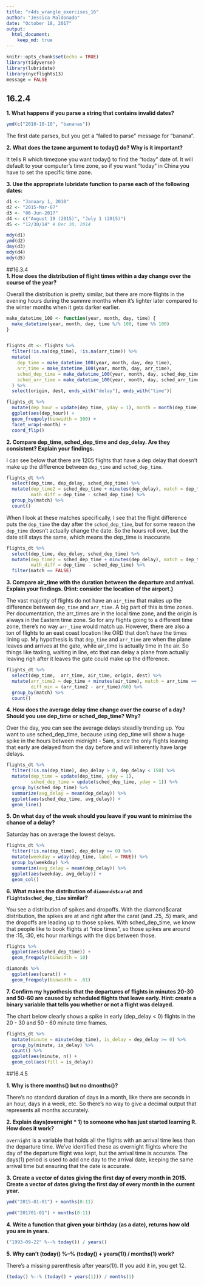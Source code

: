 ```yaml
---
title: "r4ds_wrangle_exercises_16"
author: "Jessica Maldonado"
date: "October 18, 2017"
output: 
  html_document:
    keep_md: true
---
```


```r
knitr::opts_chunk$set(echo = TRUE)
library(tidyverse)
library(lubridate)
library(nycflights13)
message = FALSE
```


## 16.2.4  
**1. What happens if you parse a string that contains invalid dates?**

```r
ymd(c("2010-10-10", "bananas"))
```    

The first date parses, but you get a "failed to parse" message for "banana".

**2. What does the tzone argument to today() do? Why is it important?**  

It tells R which timezone you want today() to find the "today" date of. It will default to your computer's time zone, so if you want "today" in China you have to set the specific time zone.

**3. Use the appropriate lubridate function to parse each of the following dates:**

``` r
d1 <- "January 1, 2010"  
d2 <- "2015-Mar-07"  
d3 <- "06-Jun-2017"  
d4 <- c("August 19 (2015)", "July 1 (2015)")  
d5 <- "12/30/14" # Dec 30, 2014  

mdy(d1)  
ymd(d2)  
dmy(d3)  
mdy(d4)  
mdy(d5)  

```
  

##16.3.4  
**1. How does the distribution of flight times within a day change over the course of the year?** 

Overall the distribution is pretty similar, but there are more flights in the evening hours during the summre months when it's lighter later compared to the winter months when it gets darker earlier.

```r
make_datetime_100 <- function(year, month, day, time) {
  make_datetime(year, month, day, time %/% 100, time %% 100)
}


flights_dt <- flights %>% 
  filter(!is.na(dep_time), !is.na(arr_time)) %>% 
  mutate(
    dep_time = make_datetime_100(year, month, day, dep_time),
    arr_time = make_datetime_100(year, month, day, arr_time),
    sched_dep_time = make_datetime_100(year, month, day, sched_dep_time),
    sched_arr_time = make_datetime_100(year, month, day, sched_arr_time)
  ) %>% 
  select(origin, dest, ends_with("delay"), ends_with("time"))  

flights_dt %>% 
  mutate(dep_hour = update(dep_time, yday = 1), month = month(dep_time)) %>% 
  ggplot(aes(dep_hour)) +
  geom_freqpoly(binwidth = 300) +
  facet_wrap(~month) +
  coord_flip()
```

**2. Compare dep_time, sched_dep_time and dep_delay. Are they consistent? Explain your findings.**  

I can see below that there are 1205 flights that have a dep delay that doesn't make up the difference between `dep_time` and `sched_dep_time`.  
```r
flights_dt %>%
  select(dep_time, dep_delay, sched_dep_time) %>%
  mutate(dep_time2 = sched_dep_time + minutes(dep_delay), match = dep_time == dep_time2,
         math_diff = dep_time - sched_dep_time) %>% 
  group_by(match) %>%
  count()
```  

When I look at these matches specifically, I see that the flight difference puts the `dep_time` the day after the `sched_dep_time`, but for some reason the `dep_time` doesn't actually change the date. So the hours roll over, but the date still stays the same, which means the dep_time is inaccurate.  

```r
flights_dt %>%
  select(dep_time, dep_delay, sched_dep_time) %>%
  mutate(dep_time2 = sched_dep_time + minutes(dep_delay), match = dep_time == dep_time2,
         math_diff = dep_time - sched_dep_time) %>% 
  filter(match == FALSE)  
```  

**3. Compare air_time with the duration between the departure and arrival. Explain your findings. (Hint: consider the location of the airport.)**  

The vast majority of flights do not have an `air_time` that makes up the difference between `dep_time` and `arr_time`. A big part of this is time zones. Per documentation, the arr_times are in the local time zone, and the origin is always in the Eastern time zone. So for any flights going to a different time zone, there's no way `arr_time` would match up. However, there are also a ton of flights to an east coast location like ORD that don't have the times lining up. My hypothesis is that `dep_time` and `arr_time` are when the plane leaves and arrives at the gate, while air_time is actually time in the air. So things like taxiing, waiting in line, etc that can delay a plane from actually leaving righ after it leaves the gate could make up the difference.  

```r
flights_dt %>%
  select(dep_time,  arr_time, air_time, origin, dest) %>%
  mutate(arr_time2 = dep_time + minutes(air_time), match = arr_time == arr_time2,
         diff_min = (arr_time2 - arr_time)/60) %>% 
  group_by(match) %>%
  count()
```
**4. How does the average delay time change over the course of a day? Should you use dep_time or sched_dep_time? Why?**  

Over the day, you can see the average delays steadily trending up. You want to use sched_dep_time, because using dep_time will show a huge spike in the hours between midnight - 5am, since the only flights leaving that early are delayed from the day before and will inherently have large delays.  

```r
flights_dt %>% 
  filter(!is.na(dep_time), dep_delay > 0, dep_delay < 150) %>% 
  mutate(dep_time = update(dep_time, yday = 1),
         sched_dep_time = update(sched_dep_time, yday = 1)) %>%
  group_by(sched_dep_time) %>%
  summarize(avg_delay = mean(dep_delay)) %>% 
  ggplot(aes(sched_dep_time, avg_delay)) + 
  geom_line()
```

**5. On what day of the week should you leave if you want to minimise the chance of a delay?**

Saturday has on average the lowest delays.

```r
flights_dt %>% 
  filter(!is.na(dep_time), dep_delay >= 0) %>% 
  mutate(weekday = wday(dep_time, label = TRUE)) %>%
  group_by(weekday) %>%
  summarize(avg_delay = mean(dep_delay)) %>% 
  ggplot(aes(weekday, avg_delay)) + 
  geom_col()
```

**6. What makes the distribution of `diamonds$carat` and `flights$sched_dep_time` similar?**  

You see a distribution of spikes and dropoffs. With the diamond$carat distribution, the spikes are at and right after the carat (and .25, .5) mark, and the dropoffs are leading up to those spikes. With sched_dep_time, we know that people like to book flights at "nice times", so those spikes are around the :15, :30, etc hour markings with the dips between those.  

```r
flights %>%  
  ggplot(aes(sched_dep_time)) +  
  geom_freqpoly(binwidth = 10)  

diamonds %>%  
  ggplot(aes(carat)) +  
  geom_freqpoly(binwidth = .01)
```  

**7. Confirm my hypothesis that the departures of flights in minutes 20-30 and 50-60 are caused by scheduled flights that leave early. Hint: create a binary variable that tells you whether or not a flight was delayed.**  

The chart below clearly shows a spike in early (dep_delay < 0) flights in the 20 - 30 and 50 - 60 minute time frames.  

```r
flights_dt %>%
  mutate(minute = minute(dep_time), is_delay = dep_delay >= 0) %>% 
  group_by(minute, is_delay) %>% 
  count() %>%
  ggplot(aes(minute, n)) +
  geom_col(aes(fill = is_delay))
```  

##16.4.5  

**1. Why is there months() but no dmonths()?**  

There's no standard duration of days in a month, like there are seconds in an hour, days in a week, etc. So there's no way to give a decimal output that represents all months accurately.

**2. Explain days(overnight * 1) to someone who has just started learning R. How does it work?**  

`overnight` is a variable that holds all the flights with an arrival time less than the departure time. We've identified these as overnight flights where the day of the departure flight was kept, but the arrival time is accurate. The days(1) period is used to add one day to the arrival date, keeping the same arrival time but ensuring that the date is accurate. 

**3. Create a vector of dates giving the first day of every month in 2015. Create a vector of dates giving the first day of every month in the current year.**
```r
ymd("2015-01-01") + months(0:11)

ymd("201701-01") + months(0:11)
```

**4. Write a function that given your birthday (as a date), returns how old you are in years.**  

```r
("1993-09-22" %--% today()) / years()
```

**5. Why can't (today() %--% (today() + years(1)) / months(1) work?**  

There's a missing parenthesis after years(1)). If you add it in, you get 12.
```r
(today() %--% (today() + years(1))) / months(1)
```